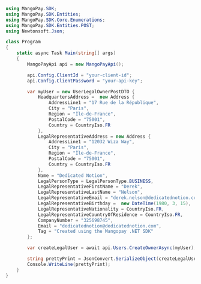 ```csharp .NET 
using MangoPay.SDK;
using MangoPay.SDK.Entities;
using MangoPay.SDK.Core.Enumerations;
using MangoPay.SDK.Entities.POST;
using Newtonsoft.Json;

class Program
{
    static async Task Main(string[] args)
    {
        MangoPayApi api = new MangoPayApi();

        api.Config.ClientId = "your-client-id";
        api.Config.ClientPassword = "your-api-key";

        var myUser = new UserLegalOwnerPostDTO {
            HeadquartersAddress =  new Address {
                AddressLine1 = "17 Rue de la République",
                City = "Paris",
                Region = "Île-de-France",
                PostalCode = "75001",
                Country = CountryIso.FR
            },
            LegalRepresentativeAddress = new Address {
                AddressLine1 = "12032 Wiza Way",
                City = "Paris",
                Region = "Île-de-France",
                PostalCode = "75001",
                Country = CountryIso.FR
            },
            Name = "Dedicated Notion",
            LegalPersonType = LegalPersonType.BUSINESS,
            LegalRepresentativeFirstName = "Derek",
            LegalRepresentativeLastName = "Nelson",
            LegalRepresentativeEmail = "derek.nelson@dedicatednotion.com",
            LegalRepresentativeBirthday =  new DateTime(1980, 3, 15), 
            LegalRepresentativeNationality = CountryIso.FR,
            LegalRepresentativeCountryOfResidence = CountryIso.FR,
            CompanyNumber = "325698745",
            Email = "dedicatednotion@dedicatednotion.com",
            Tag = "Created using the Mangopay .NET SDK"
        };

        var createLegalUser = await api.Users.CreateOwnerAsync(myUser);

        string prettyPrint = JsonConvert.SerializeObject(createLegalUser, Formatting.Indented);
        Console.WriteLine(prettyPrint);
    }
}
```